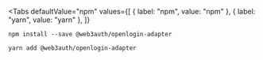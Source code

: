 
<Tabs
  defaultValue="npm"
  values={[
    { label: "npm", value: "npm" },
    { label: "yarn", value: "yarn" },
  ]}
>

<TabItem value="npm">

```shell
npm install --save @web3auth/openlogin-adapter
```

</TabItem>

<TabItem value="yarn">

```shell
yarn add @web3auth/openlogin-adapter
```

</TabItem>

</Tabs>
